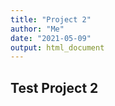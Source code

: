 ```yaml
---
title: "Project 2"
author: "Me"
date: "2021-05-09"
output: html_document
---
```


## Test Project 2
